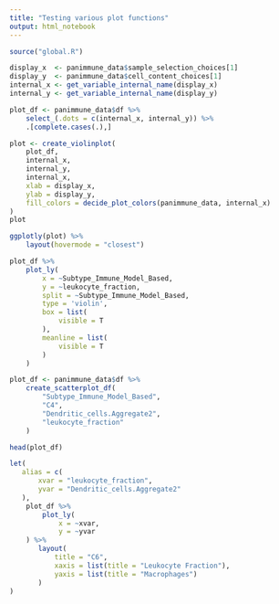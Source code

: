 ```yaml
---
title: "Testing various plot functions"
output: html_notebook
---
```


```r
source("global.R")
```

```r
display_x  <- panimmune_data$sample_selection_choices[1]
display_y  <- panimmune_data$cell_content_choices[1]
internal_x <- get_variable_internal_name(display_x)
internal_y <- get_variable_internal_name(display_y)

plot_df <- panimmune_data$df %>% 
    select_(.dots = c(internal_x, internal_y)) %>% 
    .[complete.cases(.),]

plot <- create_violinplot(
    plot_df,
    internal_x,
    internal_y,
    internal_x,
    xlab = display_x,
    ylab = display_y,
    fill_colors = decide_plot_colors(panimmune_data, internal_x)
)
plot
```


```r
ggplotly(plot) %>% 
    layout(hovermode = "closest")
```


```r
plot_df %>% 
    plot_ly(
        x = ~Subtype_Immune_Model_Based,
        y = ~leukocyte_fraction,
        split = ~Subtype_Immune_Model_Based,
        type = 'violin',
        box = list(
            visible = T
        ),
        meanline = list(
            visible = T
        )
    )
```

```r
plot_df <- panimmune_data$df %>% 
    create_scatterplot_df(
        "Subtype_Immune_Model_Based",
        "C4",
        "Dendritic_cells.Aggregate2",
        "leukocyte_fraction"
    )

head(plot_df)
```

```r
let(
   alias = c(
       xvar = "leukocyte_fraction",
       yvar = "Dendritic_cells.Aggregate2"
   ),
    plot_df %>% 
        plot_ly(
            x = ~xvar,
            y = ~yvar
    ) %>% 
       layout(
           title = "C6",
           xaxis = list(title = "Leukocyte Fraction"),
           yaxis = list(title = "Macrophages")
       )
)
```

